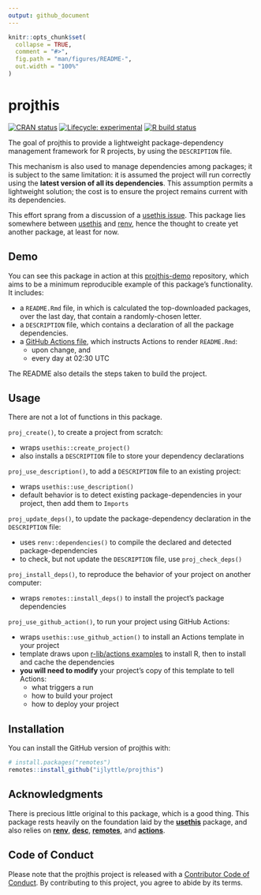 ```yaml
---
output: github_document
---
```


<!-- README.md is generated from README.Rmd. Please edit that file -->

```r
knitr::opts_chunk$set(
  collapse = TRUE,
  comment = "#>",
  fig.path = "man/figures/README-",
  out.width = "100%"
)
```

# projthis

<!-- badges: start -->
[![CRAN status](https://www.r-pkg.org/badges/version/projthis)](https://CRAN.R-project.org/package=projthis)
[![Lifecycle: experimental](https://img.shields.io/badge/lifecycle-experimental-orange.svg)](https://www.tidyverse.org/lifecycle/#experimental)
[![R build status](https://github.com/ijlyttle/projthis/workflows/R-CMD-check/badge.svg)](https://github.com/ijlyttle/projthis/actions)
<!-- badges: end -->

The goal of projthis to provide a lightweight package-dependency management framework for R projects, by using the `DESCRIPTION` file. 

This mechanism is also used to manage dependencies among packages; it is subject to the same limitation: it is assumed the project will run correctly using the **latest version of all its dependencies**.
This assumption permits a lightweight solution; the cost is to ensure the project remains current with its dependencies.

This effort sprang from a discussion of a [usethis issue](https://github.com/r-lib/usethis/issues/1194).
This package lies somewhere between [usethis](https://usethis.r-lib.org/) and [renv](https://rstudio.github.io/renv), hence the thought to create yet another package, at least for now.

## Demo

You can see this package in action at this [projthis-demo](https://github.com/ijlyttle/projthis-demo#projthis-demonstration) repository, which aims to be a minimum reproducible example of this package's functionality. It includes:

- a `README.Rmd` file, in which is calculated the top-downloaded packages, over the last day, that contain a randomly-chosen letter.
- a `DESCRIPTION` file, which contains a declaration of all the package dependencies.
- a [GitHub Actions file](https://github.com/ijlyttle/projthis-demo/blob/master/.github/workflows/project-run.yaml), which instructs Actions to render `README.Rmd`:
  - upon change, and
  - every day at 02:30 UTC
  
The README also details the steps taken to build the project.  

## Usage

There are not a lot of functions in this package.

`proj_create()`, to create a project from scratch: 

  - wraps `usethis::create_project()`
  - also installs a `DESCRIPTION` file to store your dependency declarations

`proj_use_description()`, to add a `DESCRIPTION` file to an existing project:

  - wraps `usethis::use_description()`
  - default behavior is to detect existing package-dependencies in your project, then add them to `Imports`

`proj_update_deps()`, to update the package-dependency declaration in the `DESCRIPTION` file:

  - uses `renv::dependencies()` to compile the declared and detected package-dependencies
  - to check, but not update the `DESCRIPTION` file, use `proj_check_deps()`
  
`proj_install_deps()`, to reproduce the behavior of your project on another computer:

  - wraps `remotes::install_deps()` to install the project's package dependencies

`proj_use_github_action()`, to run your project using GitHub Actions:

  - wraps `usethis::use_github_action()` to install an Actions template in your project
  - template draws upon [r-lib/actions examples](https://github.com/r-lib/actions/tree/master/examples) to install R, then to install and cache the dependencies
  - **you will need to modify** your project's copy of this template to tell Actions: 
      - what triggers a run 
      - how to build your project
      - how to deploy your project
 
## Installation

You can install the GitHub version of projthis with:

```r
# install.packages("remotes")
remotes::install_github("ijlyttle/projthis")
```

## Acknowledgments

There is precious little original to this package, which is a good thing.
This package rests heavily on the foundation laid by the [**usethis**](https://usethis.r-lib.org/) package, and also relies on [**renv**](https://rstudio.github.io/renv/), [**desc**](https://github.com/r-lib/desc), [**remotes**](https://remotes.r-lib.org/), and [**actions**](https://github.com/r-lib/actions).

## Code of Conduct

Please note that the projthis project is released with a [Contributor Code of Conduct](https://contributor-covenant.org/version/2/0/CODE_OF_CONDUCT.html). 
By contributing to this project, you agree to abide by its terms.
